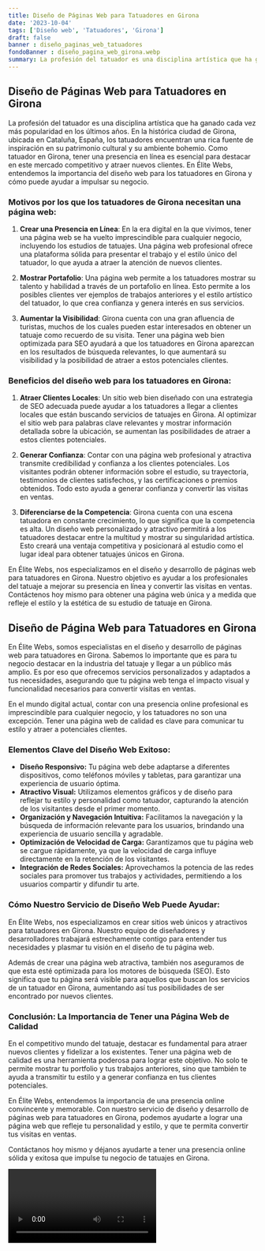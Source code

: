 ```yaml
---
title: Diseño de Páginas Web para Tatuadores en Girona
date: '2023-10-04'
tags: ['Diseño web', 'Tatuadores', 'Girona']
draft: false
banner : diseño_paginas_web_tatuadores
fondoBanner : diseño_pagina_web_girona.webp
summary: La profesión del tatuador es una disciplina artística que ha ganado cada vez más popularidad en los últimos años. En la histórica ciudad de Girona, ubicada en Cataluña, España, los tatuadores encuentran una rica fuente de inspiración en su patrimonio cultural y su ambiente bohemio. Como tatuador en Girona, tener una presencia en línea es esencial para destacar en este mercado competitivo y atraer nuevos clientes. En Élite Webs, entendemos la importancia del diseño web para los tatuadores en Girona y cómo puede ayudar a impulsar su negocio.
---
```


## Diseño de Páginas Web para Tatuadores en Girona

La profesión del tatuador es una disciplina artística que ha ganado cada vez más popularidad en los últimos años. En la histórica ciudad de Girona, ubicada en Cataluña, España, los tatuadores encuentran una rica fuente de inspiración en su patrimonio cultural y su ambiente bohemio. Como tatuador en Girona, tener una presencia en línea es esencial para destacar en este mercado competitivo y atraer nuevos clientes. En Élite Webs, entendemos la importancia del diseño web para los tatuadores en Girona y cómo puede ayudar a impulsar su negocio.

### Motivos por los que los tatuadores de Girona necesitan una página web:

1. **Crear una Presencia en Línea**: En la era digital en la que vivimos, tener una página web se ha vuelto imprescindible para cualquier negocio, incluyendo los estudios de tatuajes. Una página web profesional ofrece una plataforma sólida para presentar el trabajo y el estilo único del tatuador, lo que ayuda a atraer la atención de nuevos clientes.

2. **Mostrar Portafolio**: Una página web permite a los tatuadores mostrar su talento y habilidad a través de un portafolio en línea. Esto permite a los posibles clientes ver ejemplos de trabajos anteriores y el estilo artístico del tatuador, lo que crea confianza y genera interés en sus servicios.

3. **Aumentar la Visibilidad**: Girona cuenta con una gran afluencia de turistas, muchos de los cuales pueden estar interesados en obtener un tatuaje como recuerdo de su visita. Tener una página web bien optimizada para SEO ayudará a que los tatuadores en Girona aparezcan en los resultados de búsqueda relevantes, lo que aumentará su visibilidad y la posibilidad de atraer a estos potenciales clientes.

### Beneficios del diseño web para los tatuadores en Girona:

1. **Atraer Clientes Locales**: Un sitio web bien diseñado con una estrategia de SEO adecuada puede ayudar a los tatuadores a llegar a clientes locales que están buscando servicios de tatuajes en Girona. Al optimizar el sitio web para palabras clave relevantes y mostrar información detallada sobre la ubicación, se aumentan las posibilidades de atraer a estos clientes potenciales.

2. **Generar Confianza**: Contar con una página web profesional y atractiva transmite credibilidad y confianza a los clientes potenciales. Los visitantes podrán obtener información sobre el estudio, su trayectoria, testimonios de clientes satisfechos, y las certificaciones o premios obtenidos. Todo esto ayuda a generar confianza y convertir las visitas en ventas.

3. **Diferenciarse de la Competencia**: Girona cuenta con una escena tatuadora en constante crecimiento, lo que significa que la competencia es alta. Un diseño web personalizado y atractivo permitirá a los tatuadores destacar entre la multitud y mostrar su singularidad artística. Esto creará una ventaja competitiva y posicionará al estudio como el lugar ideal para obtener tatuajes únicos en Girona.

En Élite Webs, nos especializamos en el diseño y desarrollo de páginas web para tatuadores en Girona. Nuestro objetivo es ayudar a los profesionales del tatuaje a mejorar su presencia en línea y convertir las visitas en ventas. Contáctenos hoy mismo para obtener una página web única y a medida que refleje el estilo y la estética de su estudio de tatuaje en Girona.

<GifSeo />

<Cta />

## **Diseño de Página Web para Tatuadores en Girona**

En Élite Webs, somos especialistas en el diseño y desarrollo de páginas web para tatuadores en Girona. Sabemos lo importante que es para tu negocio destacar en la industria del tatuaje y llegar a un público más amplio. Es por eso que ofrecemos servicios personalizados y adaptados a tus necesidades, asegurando que tu página web tenga el impacto visual y funcionalidad necesarios para convertir visitas en ventas.

En el mundo digital actual, contar con una presencia online profesional es imprescindible para cualquier negocio, y los tatuadores no son una excepción. Tener una página web de calidad es clave para comunicar tu estilo y atraer a potenciales clientes.

### **Elementos Clave del Diseño Web Exitoso:**

- **Diseño Responsivo:** Tu página web debe adaptarse a diferentes dispositivos, como teléfonos móviles y tabletas, para garantizar una experiencia de usuario óptima.
- **Atractivo Visual:** Utilizamos elementos gráficos y de diseño para reflejar tu estilo y personalidad como tatuador, capturando la atención de los visitantes desde el primer momento.
- **Organización y Navegación Intuitiva:** Facilitamos la navegación y la búsqueda de información relevante para los usuarios, brindando una experiencia de usuario sencilla y agradable.
- **Optimización de Velocidad de Carga:** Garantizamos que tu página web se cargue rápidamente, ya que la velocidad de carga influye directamente en la retención de los visitantes.
- **Integración de Redes Sociales:** Aprovechamos la potencia de las redes sociales para promover tus trabajos y actividades, permitiendo a los usuarios compartir y difundir tu arte.

### **Cómo Nuestro Servicio de Diseño Web Puede Ayudar:**

En Élite Webs, nos especializamos en crear sitios web únicos y atractivos para tatuadores en Girona. Nuestro equipo de diseñadores y desarrolladores trabajará estrechamente contigo para entender tus necesidades y plasmar tu visión en el diseño de tu página web.

Además de crear una página web atractiva, también nos aseguramos de que esta esté optimizada para los motores de búsqueda (SEO). Esto significa que tu página será visible para aquellos que buscan los servicios de un tatuador en Girona, aumentando así tus posibilidades de ser encontrado por nuevos clientes.

### **Conclusión: La Importancia de Tener una Página Web de Calidad**

En el competitivo mundo del tatuaje, destacar es fundamental para atraer nuevos clientes y fidelizar a los existentes. Tener una página web de calidad es una herramienta poderosa para lograr este objetivo. No solo te permite mostrar tu portfolio y tus trabajos anteriores, sino que también te ayuda a transmitir tu estilo y a generar confianza en tus clientes potenciales.

En Élite Webs, entendemos la importancia de una presencia online convincente y memorable. Con nuestro servicio de diseño y desarrollo de páginas web para tatuadores en Girona, podemos ayudarte a lograr una página web que refleje tu personalidad y estilo, y que te permita convertir tus visitas en ventas.

Contáctanos hoy mismo y déjanos ayudarte a tener una presencia online sólida y exitosa que impulse tu negocio de tatuajes en Girona.

<Video />

<CtaBot job='Tatuadores' city='Girona'/>

<Gmaps query='Girona+españa+maps' />
